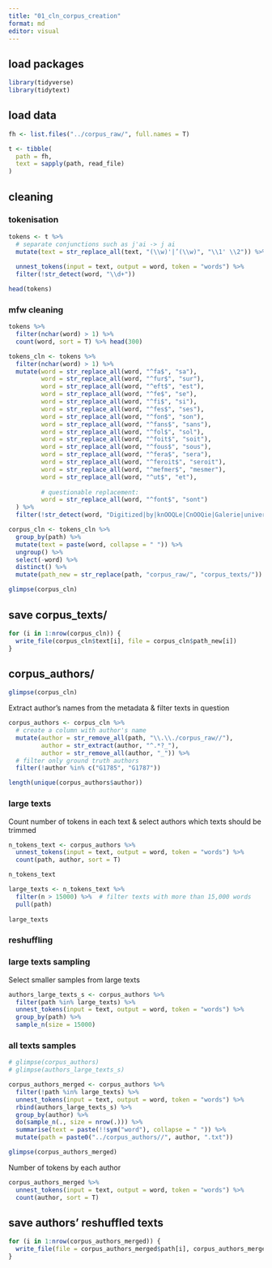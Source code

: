```yaml
---
title: "01_cln_corpus_creation"
format: md
editor: visual
---
```


## load packages

```r
library(tidyverse)
library(tidytext)
```

## load data

```r
fh <- list.files("../corpus_raw/", full.names = T)

t <- tibble(
  path = fh,
  text = sapply(path, read_file)
)
```

## cleaning

### tokenisation

```r
tokens <- t %>% 
  # separate conjunctions such as j'ai -> j ai 
  mutate(text = str_replace_all(text, "(\\w)'|’(\\w)", "\\1' \\2")) %>% 
  
  unnest_tokens(input = text, output = word, token = "words") %>% 
  filter(!str_detect(word, "\\d+")) 

head(tokens)
```

### mfw cleaning

```r
tokens %>% 
  filter(nchar(word) > 1) %>% 
  count(word, sort = T) %>% head(300)
```

```r
tokens_cln <- tokens %>% 
  filter(nchar(word) > 1) %>% 
  mutate(word = str_replace_all(word, "^fa$", "sa"),
         word = str_replace_all(word, "^fur$", "sur"),
         word = str_replace_all(word, "^eft$", "est"),
         word = str_replace_all(word, "^fe$", "se"),
         word = str_replace_all(word, "^fi$", "si"),
         word = str_replace_all(word, "^fes$", "ses"),
         word = str_replace_all(word, "^fon$", "son"),
         word = str_replace_all(word, "^fans$", "sans"),
         word = str_replace_all(word, "^fol$", "sol"),
         word = str_replace_all(word, "^foit$", "soit"),
         word = str_replace_all(word, "^fous$", "sous"),
         word = str_replace_all(word, "^fera$", "sera"),
         word = str_replace_all(word, "^feroit$", "seroit"),
         word = str_replace_all(word, "^mefmer$", "mesmer"),
         word = str_replace_all(word, "^ut$", "et"),
         
         # questionable replacement:
         word = str_replace_all(word, "^font$", "sont")
  ) %>% 
  filter(!str_detect(word, "Digitized|by|knOOQLe|CnOOQie|Galerie|universelle|galerie|Universelle|Google"))
```

```r
corpus_cln <- tokens_cln %>% 
  group_by(path) %>% 
  mutate(text = paste(word, collapse = " ")) %>% 
  ungroup() %>% 
  select(-word) %>% 
  distinct() %>% 
  mutate(path_new = str_replace(path, "corpus_raw/", "corpus_texts/"))

glimpse(corpus_cln)
```

## save corpus_texts/

```r
for (i in 1:nrow(corpus_cln)) {
  write_file(corpus_cln$text[i], file = corpus_cln$path_new[i])
}
```

## corpus_authors/

```r
glimpse(corpus_cln)
```

Extract author's names from the metadata & filter texts in question

```r
corpus_authors <- corpus_cln %>% 
  # create a column with author's name
  mutate(author = str_remove_all(path, "\\.\\./corpus_raw//"),
         author = str_extract(author, "^.*?_"),
         author = str_remove_all(author, "_")) %>% 
  # filter only ground truth authors
  filter(!author %in% c("G1785", "G1787")) 

length(unique(corpus_authors$author))
```

### large texts

Count number of tokens in each text & select authors which texts should be trimmed

```r
n_tokens_text <- corpus_authors %>% 
  unnest_tokens(input = text, output = word, token = "words") %>% 
  count(path, author, sort = T) 

n_tokens_text

large_texts <- n_tokens_text %>% 
  filter(n > 15000) %>%  # filter texts with more than 15,000 words
  pull(path)
  
large_texts
```

### reshuffling

### large texts sampling

Select smaller samples from large texts

```r
authors_large_texts_s <- corpus_authors %>% 
  filter(path %in% large_texts) %>% 
  unnest_tokens(input = text, output = word, token = "words") %>% 
  group_by(path) %>% 
  sample_n(size = 15000) 
```

### all texts samples

```r
# glimpse(corpus_authors)
# glimpse(authors_large_texts_s)

corpus_authors_merged <- corpus_authors %>% 
  filter(!path %in% large_texts) %>% 
  unnest_tokens(input = text, output = word, token = "words") %>% 
  rbind(authors_large_texts_s) %>% 
  group_by(author) %>% 
  do(sample_n(., size = nrow(.))) %>% 
  summarise(text = paste(!!sym("word"), collapse = " ")) %>% 
  mutate(path = paste0("../corpus_authors//", author, ".txt"))

glimpse(corpus_authors_merged)
```

Number of tokens by each author

```r
corpus_authors_merged %>% 
  unnest_tokens(input = text, output = word, token = "words") %>% 
  count(author, sort = T)
```

## save authors' reshuffled texts

```r
for (i in 1:nrow(corpus_authors_merged)) {
  write_file(file = corpus_authors_merged$path[i], corpus_authors_merged$text[i])
}
```
